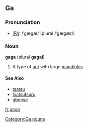 ==Ga==
===Pronunciation===
* [[Wiktionary:Pronunciation_key|IPA]]: /ˈɡæɡæ/ (plural /ˈɡæɡæɪ/)

===Noun===
'''gaga''' (plural '''gagai''')
# A type of [[ant]] with large [[mandible]]s

====See Also====
* [[tsatsu]]
* [[tsatsutsuru]]
* [[gbense]]

[[Category:Ga nouns]]

[[fr:gaga]]